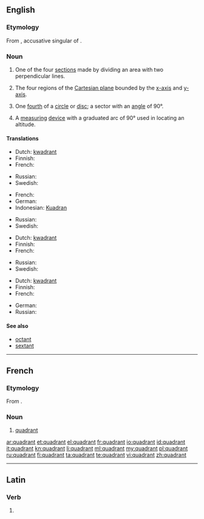 {{wikipedia}}
==English==

===Etymology===
From {{etyl|la}} {{term|quadrantem|lang=la}}, accusative singular of {{term|quadrans|quadrāns|fourth part of something, quarter|lang=la}}.

===Noun===
{{en-noun}}

# One of the four [[section]]s made by dividing an area with two perpendicular lines.
# {{mathematics}} The four regions of the [[Cartesian plane]] bounded by the [[x-axis]] and [[y-axis]].
# {{geometry}} One [[fourth]] of a [[circle]] or [[disc]]; a sector with an [[angle]] of 90&deg;.
# {{nautical}} A [[measuring]] [[device]] with a graduated arc of 90&deg; used in locating an altitude.

====Translations====
{{trans-top|section}}
* Dutch: [[kwadrant]] {{n}}
* Finnish: {{t-|fi|kvadrantti}}
* French: {{t+|fr|quadrant|m}}
{{trans-mid}}
* Russian: {{t+|ru|квадрант|m|tr=kvadránt}}
* Swedish: {{t-|sv|kvadrant|c}}
{{trans-bottom}}

{{trans-top|region of the Cartesian plane}}
* French: {{t+|fr|quadrant|m}}
* German: {{t-|de|Quadrant|m}}
* Indonesian: [[Kuadran]] {{n}}
{{trans-mid}}
* Russian: {{t+|ru|квадрант|m|tr=kvadránt}}
* Swedish: {{t-|sv|kvadrant|c}}
{{trans-bottom}}

{{trans-top|fourth of a circle}}
* Dutch: [[kwadrant]] {{n}}
* Finnish: {{t-|fi|kvadrantti}}
* French: {{t+|fr|quadrant|m}}
{{trans-mid}}
* Russian: {{t+|ru|квадрант|m|tr=kvadránt}}
* Swedish: {{t-|sv|kvadrant|c}}
{{trans-bottom}}

{{trans-top|measuring device}}
* Dutch: [[kwadrant]] {{n}}
* Finnish: {{t-|fi|kvadrantti}}
* French: {{t+|fr|quadrant|m}}
{{trans-mid}}
* German: {{t-|de|Quadrant|m}}
* Russian: {{t+|ru|квадрант|m|tr=kvadránt}}
{{trans-bottom}}

====See also====
* [[octant]]
* [[sextant]]

----

==French==

===Etymology===
From {{etyl|la|fr}} {{term|quadrans|quadrāns|fourth part of something, quarter|lang=la}}.

===Noun===
{{fr-noun|m}}

# [[#Noun|quadrant]]

[[ar:quadrant]]
[[et:quadrant]]
[[el:quadrant]]
[[fr:quadrant]]
[[io:quadrant]]
[[id:quadrant]]
[[it:quadrant]]
[[kn:quadrant]]
[[li:quadrant]]
[[ml:quadrant]]
[[my:quadrant]]
[[pl:quadrant]]
[[ru:quadrant]]
[[fi:quadrant]]
[[ta:quadrant]]
[[te:quadrant]]
[[vi:quadrant]]
[[zh:quadrant]]

----
==Latin==

===Verb===
{{la-verb-form|quadrant}}

# {{conjugation of|quadro|quadrō|3|p|pres|act|ind|lang=la}}
{{count page|[[Wiktionary:Page count]]}}
{{rfc-auto}}